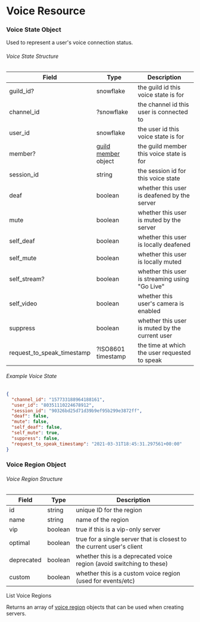 
# Voice Resource

### Voice State Object

Used to represent a user's voice connection status.

###### Voice State Structure

| Field                      | Type                                                        | Description                                    |
| -------------------------- | ----------------------------------------------------------- | ---------------------------------------------- |
| guild_id?                  | snowflake                                                   | the guild id this voice state is for           |
| channel_id                 | ?snowflake                                                  | the channel id this user is connected to       |
| user_id                    | snowflake                                                   | the user id this voice state is for            |
| member?                    | [guild member](/resources/guild/guild-member-object) object | the guild member this voice state is for       |
| session_id                 | string                                                      | the session id for this voice state            |
| deaf                       | boolean                                                     | whether this user is deafened by the server    |
| mute                       | boolean                                                     | whether this user is muted by the server       |
| self_deaf                  | boolean                                                     | whether this user is locally deafened          |
| self_mute                  | boolean                                                     | whether this user is locally muted             |
| self_stream?               | boolean                                                     | whether this user is streaming using "Go Live" |
| self_video                 | boolean                                                     | whether this user's camera is enabled          |
| suppress                   | boolean                                                     | whether this user is muted by the current user |
| request_to_speak_timestamp | ?ISO8601 timestamp                                          | the time at which the user requested to speak  |

###### Example Voice State

```json
{
  "channel_id": "157733188964188161",
  "user_id": "80351110224678912",
  "session_id": "90326bd25d71d39b9ef95b299e3872ff",
  "deaf": false,
  "mute": false,
  "self_deaf": false,
  "self_mute": true,
  "suppress": false,
  "request_to_speak_timestamp": "2021-03-31T18:45:31.297561+00:00"
}
```

### Voice Region Object

###### Voice Region Structure

| Field      | Type    | Description                                                           |
| ---------- | ------- | --------------------------------------------------------------------- |
| id         | string  | unique ID for the region                                              |
| name       | string  | name of the region                                                    |
| vip        | boolean | true if this is a vip-only server                                     |
| optimal    | boolean | true for a single server that is closest to the current user's client |
| deprecated | boolean | whether this is a deprecated voice region (avoid switching to these)  |
| custom     | boolean | whether this is a custom voice region (used for events/etc)           |

<RouteHeader method="GET" url="/voice/regions">
  List Voice Regions
</RouteHeader>

Returns an array of [voice region](/resources/voice/voice-region-object) objects that can be used when creating servers.
